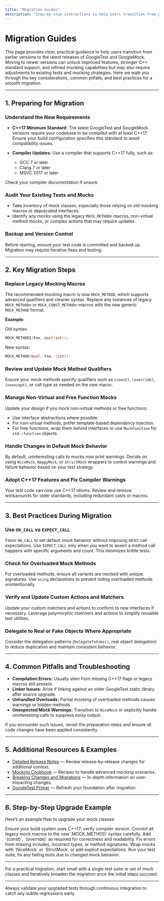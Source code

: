 ```yaml
---
title: "Migration Guides"
description: "Step-by-step instructions to help users transition from previous versions to the latest GoogleTest and GoogleMock releases. Includes best practices, common pitfalls, and links to detailed upgrade examples."
---
```


# Migration Guides

This page provides clear, practical guidance to help users transition from earlier versions to the latest releases of GoogleTest and GoogleMock. Moving to newer versions can unlock improved features, stronger C++ standard support, and refined mocking capabilities but may also require adjustments to existing tests and mocking strategies. Here we walk you through the key considerations, common pitfalls, and best practices for a smooth migration.

---

## 1. Preparing for Migration

### Understand the New Requirements

- **C++17 Minimum Standard:** The latest GoogleTest and GoogleMock versions require your codebase to be compiled with at least C++17. Ensure your build configuration specifies this standard to avoid compatibility issues.

- **Compiler Updates:** Use a compiler that supports C++17 fully, such as:
  - GCC 7 or later
  - Clang 7 or later
  - MSVC 2017 or later

Check your compiler documentation if unsure.

### Audit Your Existing Tests and Mocks

- Take inventory of mock classes, especially those relying on old mocking macros or deprecated interfaces.
- Identify any mocks using the legacy `MOCK_METHODn` macros, non-virtual method mocks, or complex actions that may require updates.

### Backup and Version Control

Before starting, ensure your test code is committed and backed up. Migration may require iterative fixes and testing.

---

## 2. Key Migration Steps

### Replace Legacy Mocking Macros

The recommended mocking macro is now `MOCK_METHOD`, which supports advanced qualifiers and cleaner syntax. Replace any instances of legacy `MOCK_METHODn` or `MOCK_CONST_METHODn` macros with the new generic `MOCK_METHOD` format.

**Example:**

Old syntax:
```cpp
MOCK_METHOD1(Foo, bool(int));
```
New syntax:
```cpp
MOCK_METHOD(bool, Foo, (int));
```

### Review and Update Mock Method Qualifiers

Ensure your mock methods specify qualifiers such as `(const)`, `(override)`, `(noexcept)`, or call type as needed on the new macro.

### Manage Non-Virtual and Free Function Mocks

Update your design if you mock non-virtual methods or free functions:
- Use interface abstractions where possible.
- For non-virtual methods, prefer template-based dependency injection.
- For free functions, wrap them behind interfaces or use `MockFunction` for `std::function` objects.

### Handle Changes in Default Mock Behavior

By default, uninteresting calls to mocks now print warnings. Decide on using `NiceMock`, `NaggyMock`, or `StrictMock` wrappers to control warnings and failure behavior based on your test strategy.

### Adopt C++17 Features and Fix Compiler Warnings

Your test code can now use C++17 idioms. Review and remove workarounds for older standards, including redundant casts or macros.

---

## 3. Best Practices During Migration

### Use `ON_CALL` vs `EXPECT_CALL`

Favor `ON_CALL` to set default mock behavior without imposing strict call expectations. Use `EXPECT_CALL` only when you want to assert a method call happens with specific arguments and count. This minimizes brittle tests.

### Check for Overloaded Mock Methods

For overloaded methods, ensure all variants are mocked with unique signatures. Use `using` declarations to prevent hiding overloaded methods unintentionally.

### Verify and Update Custom Actions and Matchers

Update your custom matchers and actions to conform to new interfaces if necessary. Leverage polymorphic matchers and actions to simplify reusable test utilities.

### Delegate to Real or Fake Objects Where Appropriate

Consider the delegation patterns (`DelegateToFake()`, real object delegation) to reduce duplication and maintain consistent behavior.

---

## 4. Common Pitfalls and Troubleshooting

- **Compilation Errors:** Usually stem from missing C++17 flags or legacy macros still present.
- **Linker Issues:** Arise if linking against an older GoogleTest static library after source upgrade.
- **Unhandled Overloads:** Partial mocking of overloaded methods causes warnings or hidden methods.
- **Unexpected Mock Warnings:** Transition to `NiceMock` or explicitly handle uninteresting calls to suppress noisy output.

If you encounter such issues, revisit the preparation steps and ensure all code changes have been applied consistently.

---

## 5. Additional Resources & Examples

- [Detailed Release Notes](https://github.com/google/googletest/releases) — Review release-by-release changes for additional context.
- [Mocking Cookbook](../gmock_cook_book.md) — Recipes to handle advanced mocking scenarios.
- [Breaking Changes and Migrations](../breaking-changes-and-migrations/breaking-changes.md) — In-depth information on user-impacting changes.
- [GoogleTest Primer](../primer.md) — Refresh your foundation after migration.

---

## 6. Step-by-Step Upgrade Example

Here’s an example flow to upgrade your mock classes:

<Steps>
<Step title="Check Compiler and Build Configuration">
Ensure your build system uses C++17; verify compiler version.
</Step>
<Step title="Replace All Legacy `MOCK_METHODn` Macros">
Convert all legacy mock macros to the new `MOCK_METHOD` syntax carefully.
</Step>
<Step title="Add Necessary Qualifiers to Mock Methods">
Add `(const)`, `(override)` as required for correctness and readability.
</Step>
<Step title="Build and Fix Compilation Issues">
Fix errors from missing includes, incorrect types, or method signatures.
</Step>
<Step title="Suppress Uninteresting Call Warnings Based on Strategy">
Wrap mocks with `NiceMock` or `StrictMock` or add explicit expectations.
</Step>
<Step title="Run Tests and Verify Behavior">
Run your test suite; fix any failing tests due to changed mock behavior.
</Step>
</Steps>

---

For a practical migration, start small with a single test suite or set of mock classes and iteratively broaden the migration once the initial steps succeed.


---

<Check>
Always validate your upgraded tests through continuous integration to catch any subtle regressions early.
</Check>